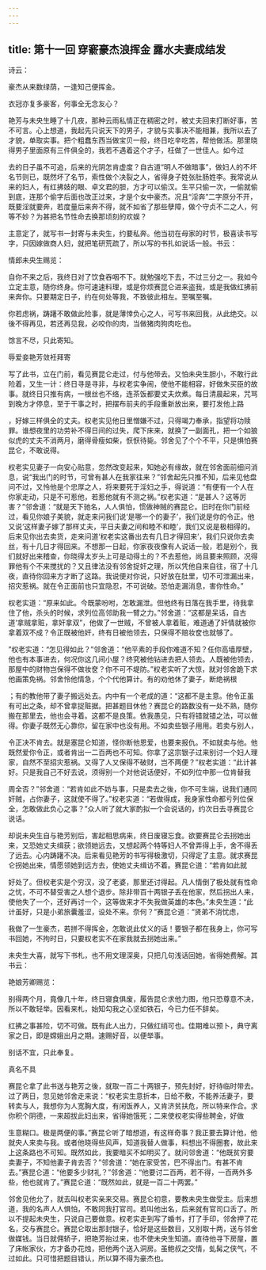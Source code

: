 ```yaml
---
---
---
```

title: 第十一回 穿窬豪杰浪挥金 露水夫妻成结发
---



诗云：

豪杰从来数绿荫，一逢知己便挥金。

衣冠亦复多豪客，何事全无念友心？

艳芳与未央生睡了十几夜，那种云雨私情正在稠密之时，被丈夫回来打断好事，苦不可言。心上想道，我起先只说天下的男子，才貌与实事决不能相兼，我所以去了才貌，单取实事。把个粗蠢东西当做宝贝一般，终日吃辛吃苦，帮他做活。那里晓得男子里面原有三件俱全的，我若不遇着这个才子，枉做了一世佳人。如今过

去的日子虽不可追，后来的光阴怎肯虚度？自古道“明人不做暗事”，做妇人的不坏名节则已，既然坏了名节，索性做个决裂之人，省得身子姓张肚肠姓李。我常说从来的妇人，有红拂妓的眼、卓文君的胆，方才可以偷汉。生平只偷一次，一偷就偷到底，连那个偷字后面也改正过来，才是个女中豪杰。况且“淫奔”二字原分不开，既要淫就要奔，若度量后来奔不得，就不如省了那些孽障，做个守贞不二之人，何等不妙？为甚把名节性命去换那顷刻的欢娱？

主意定了，就写书一封寄与未央生，约要私奔。他当初在母家的时节，极喜读书写字，只因嫁做商人妇，就把笔研荒疏了，所以写的书扎如说话一般。书云：

情郎未央生赐览：

自你不来之后，我终日对了饮食吞咽不下。就勉强吃下去，不过三分之一。我如今立定主意，随你终身。你可速速料理，或是你烦赛昆仑进来盗我，或是我做红拂前来奔你。只要期定日子，约在何处等我，不致彼此相左。至嘱至嘱。

你若虑祸，踌躇不敢做此险事，就是薄悻负心之人，可写书来回我，从此绝交。以後不得再见，若还再见我，必咬你的肉，当做猪肉狗肉吃也。

馀言不尽，只此寄知。

辱爱妾艳芳敛衽拜寄

写了此书，立在门前，看见赛昆仑走过，付与他带去。又怕未央生胆小，不敢行此险着，又生一计：终日寻是寻非，与权老实争闹，使他不能相容，好做朱买臣的故事。就终日只推有病，一根丝也不络，连茶饭都要丈夫炊煮。每日清晨起来，咒骂到晚方才停息，至于干事之时，把摆布前夫的手段重新放出来，要打发他上路

，好嫁三样俱全的丈夫。权老实见他日里憎嫌不过，只得竭力奉承，指望将功赎罪。谁想夜里的功劳补不得日间的过失，爬下床来，就换了一副面孔，把一个如狼似虎的丈夫不消两月，磨得骨瘦如柴，恹恹待毙。邻舍见了个个不平，只是惧怕赛昆仑，不敢说得。

权老实见妻子一向安心贴意，忽然改变起来，知她必有缘故，就在邻舍面前细问消息，说“我出门的时节，可曾有甚人在我家往来？”邻舍起先只推不知，后来见他盘问不过，又怜他是个忠厚之人，将来要死于淫妇之手，得说道：“有便有一个人在你家走动，只是不可惹他，若惹他就有不测之祸。”权老实道：“是甚人？这等厉害？”邻舍道：“就是天下驰名，人人俱怕，惯做神贼的赛昆仑。旧时在你门前经过，看见你娘子美貌，就走来问我们说‘是哪一个的妻子’，我们说是你的令正。他又说‘这样妻子嫁了那样丈夫，平日夫妻之间和睦不和睦’，我们又说是极相得的。后来见你出去卖货，走来问道‘权老实这番出去有几日才得回来’，我们只说你去卖丝，有十几日才得回来。不想那一日起，你家夜夜像有人说话一般，若是别个，我们就好出来稽查，你晓得太岁头上可是动得土的？不去惹他，尚且要来照顾，况得罪他有个不来搅扰的？又且律法没有邻舍捉奸之理，所以凭他自来自往，宿了十几夜，直待你回来方才断了这路。我说便对你说，只好放在肚里，切不可泄漏出来，招灾惹祸。就在令正面前也只宜隐忍，不可说破。恐怕走漏消息，害你性命。”

权老实道：“原来如此。今既蒙吩咐，怎敢漏泄。但他终有日落在我手里，待我拿住了他，杀头的时候，求列位高邻助我一臂之力。”邻舍道：“这都是呆话，自古道‘拿贼拿赃，拿奸拿双”，他做了一世贼，不曾被人拿着赃，难道通了奸情就被你拿着双不成？令正既被他奸，终有日被他领去，只保得不赔妆奁也就够了。

”权老实道：“怎见得如此？”邻舍道：“他平素的手段你难道不知？任你高墙厚壁，他也有本事进去，何况你这几间小屋？终究被他钻进去把人领去。人既被他领去，那屋中的财物岂保得不做妆奁？你不可不堤防。”权老实听了大惊，就对邻舍跪下求他画策免祸。邻舍怜他情急，个个代他算计。有的劝他休了妻子，断绝祸根

；有的教他带了妻子搬远处去。内中有一个老成的道：“这都不是主意。他令正虽有可出之条，却不曾拿捉赃据。把甚题目休他？赛昆仑的路数没有一处不熟，随你搬在那里去，他也会寻着。这都不是良策。依我愚见，只有将错就错之法，可以做得。你妻子既然无心靠你，留在家中也没有用。不如卖些银子用用。若卖与别人，

令正决不肯去。就是塞昆仑知道，怪你断他恩爱，也要来报仇。不如就卖与他。他既然爱你令正，或者肯出一二百两也不可知。你拿了这宗银子过来别讨一个妇人理家，自然不至招灾惹祸。又得了人又保得不破财，岂不两便？”权老实道：“此计甚好。只是我自己不好去说，须得别一个对他说话便好，不如列位中那一位肯替我

周全否？”邻舍道：“若肯如此不妨与事，只是卖去之後，你不可生端，说我们通同奸贼，占你妻子，这就使不得了。”权老实道：“若做得成，我身家性命都亏列位保全，怎敢做此负心之事？”众人听了就大家酌拟一个会说话的，约次日去寻赛昆仑说话。

却说未央生自与艳芳别后，害起相思病来，终日废寝忘食。欲要赛昆仑去拐她出来，又恐她丈夫缉获；欲领她远去，又想起两个特等妇人不曾弄得上手，舍不得丢了远去。心内踌躇不决。后来看见艳芳的书写得极激切，只得定了主意。就求赛昆仑拐她出来，情愿领她到远方去，使她丈夫缉访不着。赛昆仑道：“若肯如此就

好处了。但权老实是个穷汉，没了老婆，那里还讨得起。凡人情倒了极处就有性命之忧，不可不替受害之人想个退步。除非带百十两银子丢在他家，然后拐出人来，使他失了一个，还好再讨一个，这等做来才不失我做英雄的本色。”未央生道：“此计虽好，只是小弟旅囊羞涩，设处不来。奈何？”赛昆仑道：“贤弟不消忧虑，

我做了一生豪杰，若拼不得挥金，怎敢说此仗义的话！要银子都在我身上，你可写书回她，不拘时日，只要权老实不在家我就去拐她出来。”

未央生大喜，就写下书札，也不用文理深奥，只把几句浅话回她，省得她费解。其书云：

艳娘芳卿赐览：

别得两个月，竟像几十年，终日寝食俱废，履告昆仑求他力图，他只恐尊意不决，所以不敢轻举。因看来札，始知勾我之心坚如铁石，今已力任不辞矣。

红拂之事甚险，切不可做。既有此人出力，只做红绡可也。佳期难以预卜，典守离家之日，即是嫦娥出月之期。速赐好音，以便举事。

别话不宜，只此奉复。

真名不具

赛昆仑拿了此书送与艳芳之後，就取一百二十两银子，预先封好，好待临时带去。过了两日，忽见她邻舍走来说：“权老实生意折本，日给不敷，不能养活妻子，要转卖与人，我想你为人宽胸大度，有闲饭养人，又肯济贫扶危，所以特来作合。求你积个阴德，一来超拔此妇出来，省得她饿死；二来使权老实得些聘金，好做

生意糊口。极是两便的事。”赛昆仑听了暗想道，有这样奇事？我正要去算计他，他就央人来卖与我。或者他晓得些风声，知道我替人做事，料想出不得圈套，故此来上这条路也不可知。既然如此，我要暗买不如明买了。就问邻舍道：“他既贫穷要卖妻子，不知他妻子肯去否？”邻舍道：“她在家受苦，巴不得出门。有甚不肯去。”赛昆仑道：“他要多少财礼？”邻舍道：“他要讨二百两，若不得，一百两外多些，他也就肯了。”赛昆仑道：“既然如此，就是一百二十两罢。”

邻舍见他允了，就去叫权老实亲来交易。赛昆仑初意，要教未央生做受主。后来想道，我的名声人人惧怕，不敢同我打官司。若叫他出名，后来就有官司口舌了。所以不提起未央生，只说自己要做意。权老实走到写了婚书，打了手印，邻舍押了花名，交与赛昆仑。赛昆仑取出那封银子，恰好是这些数目，又别取十两，送与邻舍做媒钱。当日就佣轿子，把艳芳抬过来，也不使未央生知道。直待他寻下房屋，置了床帐家伙，方才备办花烛，把他两个送入洞房。虽鲍叔之交情，虬髯之侠气，不过如此。只可惜把题目错认，所以算不得为豪杰也。